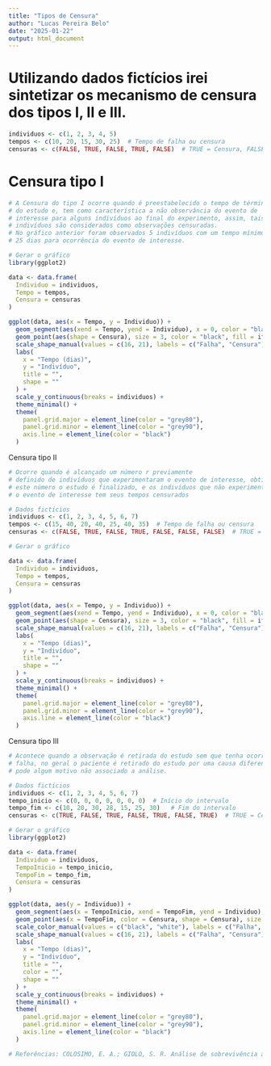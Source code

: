 ```yaml
---
title: "Tipos de Censura"
author: "Lucas Pereira Belo"
date: "2025-01-22"
output: html_document
---
```


# Utilizando dados fictícios irei sintetizar os mecanismo de censura dos tipos I, II e III.

```r
individuos <- c(1, 2, 3, 4, 5)
tempos <- c(10, 20, 15, 30, 25)  # Tempo de falha ou censura
censuras <- c(FALSE, TRUE, FALSE, TRUE, FALSE)  # TRUE = Censura, FALSE = Falha
```


# Censura tipo I

```r
# A Censura do tipo I ocorre quando é preestabelecido o tempo de término
# do estudo e, tem como característica a não observância do evento de
# interesse para alguns indivíduos ao final do experimento, assim, tais
# indivíduos são considerados como observações censuradas.
# No gráfico anterior foram observados 5 indivíduos com um tempo mínimo de
# 25 dias para ocorrência do evento de interesse.
```


```r
# Gerar o gráfico
library(ggplot2)

data <- data.frame(
  Individuo = individuos,
  Tempo = tempos,
  Censura = censuras
)

ggplot(data, aes(x = Tempo, y = Individuo)) +
  geom_segment(aes(xend = Tempo, yend = Individuo), x = 0, color = "black") +
  geom_point(aes(shape = Censura), size = 3, color = "black", fill = ifelse(censuras, "white", "black"), stroke = 1.2) +
  scale_shape_manual(values = c(16, 21), labels = c("Falha", "Censura")) +
  labs(
    x = "Tempo (dias)",
    y = "Indivíduo",
    title = "",
    shape = ""
  ) +
  scale_y_continuous(breaks = individuos) +
  theme_minimal() +
  theme(
    panel.grid.major = element_line(color = "grey80"),
    panel.grid.minor = element_line(color = "grey90"),
    axis.line = element_line(color = "black")
  )
```

Censura tipo II

```r
# Ocorre quando é alcançado um número r previamente
# definido de indivíduos que experimentaram o evento de interesse, obtido
# este número o estudo é finalizado, e os indivíduos que não experimentaram
# o evento de interesse tem seus tempos censurados
```


```r
# Dados fictícios
individuos <- c(1, 2, 3, 4, 5, 6, 7)
tempos <- c(15, 40, 20, 40, 25, 40, 35)  # Tempo de falha ou censura
censuras <- c(FALSE, TRUE, FALSE, TRUE, FALSE, FALSE, FALSE)  # TRUE = Censura, FALSE = Falha

```


```r
# Gerar o gráfico

data <- data.frame(
  Individuo = individuos,
  Tempo = tempos,
  Censura = censuras
)

ggplot(data, aes(x = Tempo, y = Individuo)) +
  geom_segment(aes(xend = Tempo, yend = Individuo), x = 0, color = "black") +
  geom_point(aes(shape = Censura), size = 3, color = "black", fill = ifelse(censuras, "white", "black"), stroke = 1.2) +
  scale_shape_manual(values = c(16, 21), labels = c("Falha", "Censura")) +
  labs(
    x = "Tempo (dias)",
    y = "Indivíduo",
    title = "",
    shape = ""
  ) +
  scale_y_continuous(breaks = individuos) +
  theme_minimal() +
  theme(
    panel.grid.major = element_line(color = "grey80"),
    panel.grid.minor = element_line(color = "grey90"),
    axis.line = element_line(color = "black")
  )

```

Censura tipo III

```r
# Acontece quando a observação é retirada do estudo sem que tenha ocorrido a
# falha, no geral o paciente é retirado do estudo por uma causa diferente da estudada, como a morte
# pode algum motivo não associado a análise.
```

```r
# Dados fictícios
individuos <- c(1, 2, 3, 4, 5, 6, 7)
tempo_inicio <- c(0, 0, 0, 0, 0, 0, 0)  # Início do intervalo
tempo_fim <- c(10, 20, 30, 28, 15, 25, 30)   # Fim do intervalo
censuras <- c(TRUE, FALSE, TRUE, FALSE, TRUE, FALSE, TRUE)  # TRUE = Censura, FALSE = Falha

```

```r
# Gerar o gráfico
library(ggplot2)

data <- data.frame(
  Individuo = individuos,
  TempoInicio = tempo_inicio,
  TempoFim = tempo_fim,
  Censura = censuras
)

ggplot(data, aes(y = Individuo)) +
  geom_segment(aes(x = TempoInicio, xend = TempoFim, yend = Individuo), color = "black") +
  geom_point(aes(x = TempoFim, color = Censura, shape = Censura), size = 3, color = "black", fill = ifelse(censuras, "white", "black"), stroke = 1.2) +
  scale_color_manual(values = c("black", "white"), labels = c("Falha", "Censura")) +
  scale_shape_manual(values = c(16, 21), labels = c("Falha", "Censura")) +
  labs(
    x = "Tempo (dias)",
    y = "Indivíduo",
    title = "",
    color = "",
    shape = ""
  ) +
  scale_y_continuous(breaks = individuos) +
  theme_minimal() +
  theme(
    panel.grid.major = element_line(color = "grey80"),
    panel.grid.minor = element_line(color = "grey90"),
    axis.line = element_line(color = "black")
  )

```

```r
# Referências: COLOSIMO, E. A.; GIOLO, S. R. Análise de sobrevivência aplicada. 2. ed. São Paulo, SP: Editora Blucher. 2024.
```


